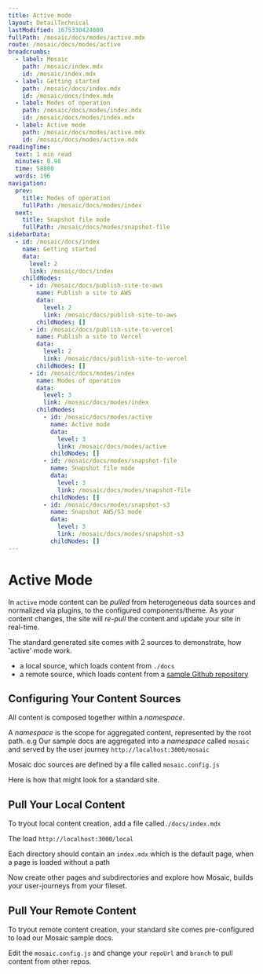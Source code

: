 ```yaml
---
title: Active mode
layout: DetailTechnical
lastModified: 1675330424000
fullPath: /mosaic/docs/modes/active.mdx
route: /mosaic/docs/modes/active
breadcrumbs:
  - label: Mosaic
    path: /mosaic/index.mdx
    id: /mosaic/index.mdx
  - label: Getting started
    path: /mosaic/docs/index.mdx
    id: /mosaic/docs/index.mdx
  - label: Modes of operation
    path: /mosaic/docs/modes/index.mdx
    id: /mosaic/docs/modes/index.mdx
  - label: Active mode
    path: /mosaic/docs/modes/active.mdx
    id: /mosaic/docs/modes/active.mdx
readingTime:
  text: 1 min read
  minutes: 0.98
  time: 58800
  words: 196
navigation:
  prev:
    title: Modes of operation
    fullPath: /mosaic/docs/modes/index
  next:
    title: Snapshot file mode
    fullPath: /mosaic/docs/modes/snapshot-file
sidebarData:
  - id: /mosaic/docs/index
    name: Getting started
    data:
      level: 2
      link: /mosaic/docs/index
    childNodes:
      - id: /mosaic/docs/publish-site-to-aws
        name: Publish a site to AWS
        data:
          level: 2
          link: /mosaic/docs/publish-site-to-aws
        childNodes: []
      - id: /mosaic/docs/publish-site-to-vercel
        name: Publish a site to Vercel
        data:
          level: 2
          link: /mosaic/docs/publish-site-to-vercel
        childNodes: []
      - id: /mosaic/docs/modes/index
        name: Modes of operation
        data:
          level: 3
          link: /mosaic/docs/modes/index
        childNodes:
          - id: /mosaic/docs/modes/active
            name: Active mode
            data:
              level: 3
              link: /mosaic/docs/modes/active
            childNodes: []
          - id: /mosaic/docs/modes/snapshot-file
            name: Snapshot file mode
            data:
              level: 3
              link: /mosaic/docs/modes/snapshot-file
            childNodes: []
          - id: /mosaic/docs/modes/snapshot-s3
            name: Snapshot AWS/S3 mode
            data:
              level: 3
              link: /mosaic/docs/modes/snapshot-s3
            childNodes: []
---
```


# Active Mode

In `active` mode content can be _pulled_ from heterogeneous data sources and normalized via plugins, to the configured components/theme.
As your content changes, the site will _re-pull_ the content and update your site in real-time.

The standard generated site comes with 2 sources to demonstrate, how 'active' mode work.

- a local source, which loads content from `./docs`
- a remote source, which loads content from a [sample Github repository](https://github.com/jpmorganchase/mosaic/tree/main/docs)

## Configuring Your Content Sources

All content is composed together within a _namespace_.

A _namespace_ is the scope for aggregated content, represented by the root path.
e.g Our sample docs are aggregated into a _namespace_ called `mosaic` and served by the user journey `http://localhost:3000/mosaic`

Mosaic doc sources are defined by a file called `mosaic.config.js`

Here is how that might look for a standard site.

## Pull Your Local Content

To tryout local content creation, add a file called`./docs/index.mdx`

The load `http://localhost:3000/local`

Each directory should contain an `index.mdx` which is the default page, when a page is loaded without a path

Now create other pages and subdirectories and explore how Mosaic, builds your user-journeys from your fileset.

## Pull Your Remote Content

To tryout remote content creation, your standard site comes pre-configured to load our Mosaic sample docs.

Edit the `mosaic.config.js` and change your `repoUrl` and `branch` to pull content from other repos.
